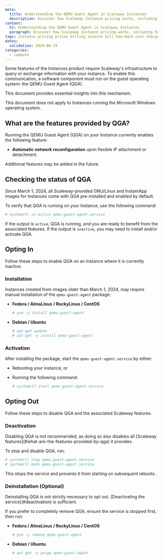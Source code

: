 ```yaml
---
meta:
  title: Understanding the QEMU Guest Agent in Scaleway Instances
  description: Discover how Scaleway Instance pricing works, including hourly rates, billing, and tips to manage costs effectively.
content:
  h1: Understanding the QEMU Guest Agent in Scaleway Instances
  paragraph: Discover how Scaleway Instance pricing works, including hourly rates, billing, and tips to manage costs effectively.
tags: instance pricing prices billing invoice bill how-much cost charge
dates:
  validation: 2024-08-19
categories:
  - compute
---
```


Some features of the Instances product require Scaleway's infrastructure to query or exchange information with your instance. To enable this communication, a software component must run on the guest operating system: the QEMU Guest Agent (QGA).

This document provides essential insights into this mechanism.

<Message type="note">
  This document does not apply to Instances running the Microsoft Windows operating system.
</Message>

## What are the features provided by QGA?

Running the QEMU Guest Agent (QGA) on your Instance currently enables the following feature:

- **Automatic network reconfiguration** upon flexible IP attachment or detachment.

Additional features may be added in the future.

## Checking the status of QGA

Since March 1, 2024, all Scaleway-provided GNU/Linux and InstantApp images for Instances come with QGA pre-installed and enabled by default.

To verify that QGA is running on your Instance, use the following command:

```bash
# systemctl is-active qemu-guest-agent.service
```

If the output is `active`, QGA is running, and you are ready to benefit from the associated features. If the output is `inactive`, you may need to install and/or activate QGA.

## Opting In

Follow these steps to enable QGA on an Instance where it is currently inactive.

### Installation

Instances created from images older than March 1, 2024, may require manual installation of the `qemu-guest-agent` package:

- **Fedora / AlmaLinux / RockyLinux / CentOS**

  ```bash
  # yum -y install qemu-guest-agent
  ```

- **Debian / Ubuntu**

  ```bash
  # apt-get update
  # apt-get -y install qemu-guest-agent
  ```

### Activation

After installing the package, start the `qemu-guest-agent.service` by either:

- Rebooting your instance, or
- Running the following command:

  ```bash
  # systemctl start qemu-guest-agent.service
  ```

## Opting Out

Follow these steps to disable QGA and the associated Scaleway features.

### Deactivation

<Message type="important">
  Disabling QGA is not recommended, as doing so also disables all [Scaleway features](#what-are-the-features-provided-by-qga) it provides.
</Message>

To stop and disable QGA, run:

```bash
# systemctl stop qemu-guest-agent.service
# systemctl mask qemu-guest-agent.service
```

This stops the service and prevents it from starting on subsequent reboots.

### Deinstallation (Optional)

<Message type="note">
  Deinstalling QGA is not strictly necessary to opt out. [Deactivating the service](#deactivation) is sufficient.
</Message>

If you prefer to completely remove QGA, ensure the service is stopped first, then run:

- **Fedora / AlmaLinux / RockyLinux / CentOS**

  ```bash
  # yum -y remove qemu-guest-agent
  ```

- **Debian / Ubuntu**

  ```bash
  # apt-get -y purge qemu-guest-agent
  ```